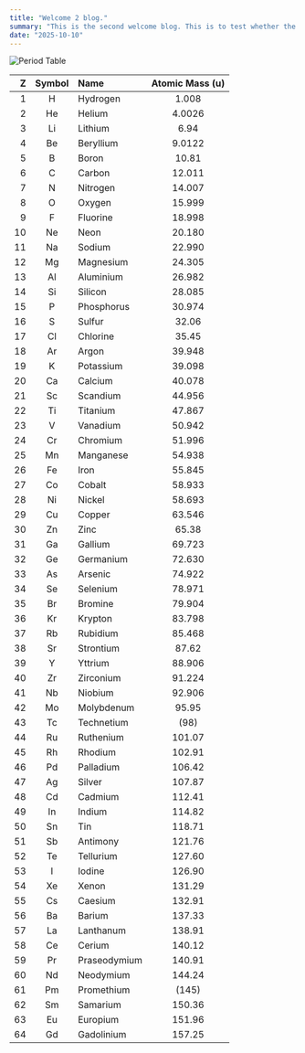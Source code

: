 ```yaml
---
title: "Welcome 2 blog."
summary: "This is the second welcome blog. This is to test whether the blog page is work."
date: "2025-10-10"
---
```



![Period Table](https://datacite.org/wp-content/uploads/2021/11/periodic_table.jpg)

<Increment />

|  Z | Symbol | Name         | Atomic Mass (u) |
| -: | :----: | :----------- | :-------------: |
|  1 |    H   | Hydrogen     |      1.008      |
|  2 |   He   | Helium       |      4.0026     |
|  3 |   Li   | Lithium      |       6.94      |
|  4 |   Be   | Beryllium    |      9.0122     |
|  5 |    B   | Boron        |      10.81      |
|  6 |    C   | Carbon       |      12.011     |
|  7 |    N   | Nitrogen     |      14.007     |
|  8 |    O   | Oxygen       |      15.999     |
|  9 |    F   | Fluorine     |      18.998     |
| 10 |   Ne   | Neon         |      20.180     |
| 11 |   Na   | Sodium       |      22.990     |
| 12 |   Mg   | Magnesium    |      24.305     |
| 13 |   Al   | Aluminium    |      26.982     |
| 14 |   Si   | Silicon      |      28.085     |
| 15 |    P   | Phosphorus   |      30.974     |
| 16 |    S   | Sulfur       |      32.06      |
| 17 |   Cl   | Chlorine     |      35.45      |
| 18 |   Ar   | Argon        |      39.948     |
| 19 |    K   | Potassium    |      39.098     |
| 20 |   Ca   | Calcium      |      40.078     |
| 21 |   Sc   | Scandium     |      44.956     |
| 22 |   Ti   | Titanium     |      47.867     |
| 23 |    V   | Vanadium     |      50.942     |
| 24 |   Cr   | Chromium     |      51.996     |
| 25 |   Mn   | Manganese    |      54.938     |
| 26 |   Fe   | Iron         |      55.845     |
| 27 |   Co   | Cobalt       |      58.933     |
| 28 |   Ni   | Nickel       |      58.693     |
| 29 |   Cu   | Copper       |      63.546     |
| 30 |   Zn   | Zinc         |      65.38      |
| 31 |   Ga   | Gallium      |      69.723     |
| 32 |   Ge   | Germanium    |      72.630     |
| 33 |   As   | Arsenic      |      74.922     |
| 34 |   Se   | Selenium     |      78.971     |
| 35 |   Br   | Bromine      |      79.904     |
| 36 |   Kr   | Krypton      |      83.798     |
| 37 |   Rb   | Rubidium     |      85.468     |
| 38 |   Sr   | Strontium    |      87.62      |
| 39 |    Y   | Yttrium      |      88.906     |
| 40 |   Zr   | Zirconium    |      91.224     |
| 41 |   Nb   | Niobium      |      92.906     |
| 42 |   Mo   | Molybdenum   |      95.95      |
| 43 |   Tc   | Technetium   |       (98)      |
| 44 |   Ru   | Ruthenium    |      101.07     |
| 45 |   Rh   | Rhodium      |      102.91     |
| 46 |   Pd   | Palladium    |      106.42     |
| 47 |   Ag   | Silver       |      107.87     |
| 48 |   Cd   | Cadmium      |      112.41     |
| 49 |   In   | Indium       |      114.82     |
| 50 |   Sn   | Tin          |      118.71     |
| 51 |   Sb   | Antimony     |      121.76     |
| 52 |   Te   | Tellurium    |      127.60     |
| 53 |    I   | Iodine       |      126.90     |
| 54 |   Xe   | Xenon        |      131.29     |
| 55 |   Cs   | Caesium      |      132.91     |
| 56 |   Ba   | Barium       |      137.33     |
| 57 |   La   | Lanthanum    |      138.91     |
| 58 |   Ce   | Cerium       |      140.12     |
| 59 |   Pr   | Praseodymium |      140.91     |
| 60 |   Nd   | Neodymium    |      144.24     |
| 61 |   Pm   | Promethium   |      (145)      |
| 62 |   Sm   | Samarium     |      150.36     |
| 63 |   Eu   | Europium     |      151.96     |
| 64 |   Gd   | Gadolinium   |      157.25     |